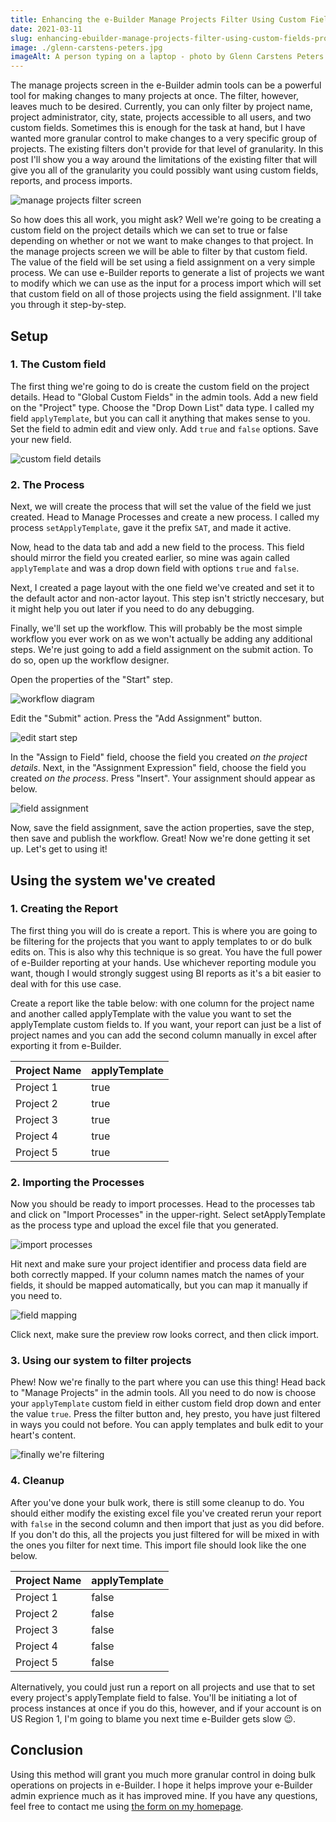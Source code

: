 ```yaml
---
title: Enhancing the e-Builder Manage Projects Filter Using Custom Fields and Process Imports
date: 2021-03-11
slug: enhancing-ebuilder-manage-projects-filter-using-custom-fields-process-imports
image: ./glenn-carstens-peters.jpg
imageAlt: A person typing on a laptop - photo by Glenn Carstens Peters
---
```


The manage projects screen in the e-Builder admin tools can be a powerful tool for making changes to many projects at once. The filter, however, leaves much to be desired. Currently, you can only filter by project name, project administrator, city, state, projects accessible to all users, and two custom fields. Sometimes this is enough for the task at hand, but I have wanted more granular control to make changes to a very specific group of projects. The existing filters don't provide for that level of granularity. In this post I'll show you a way around the limitations of the existing filter that will give you all of the granularity you could possibly want using custom fields, reports, and process imports.

![manage projects filter screen](./projects-filter.png)

So how does this all work, you might ask? Well we're going to be creating a custom field on the project details which we can set to true or false depending on whether or not we want to make changes to that project. In the manage projects screen we will be able to filter by that custom field. The value of the field will be set using a field assignment on a very simple process. We can use e-Builder reports to generate a list of projects we want to modify which we can use as the input for a process import which will set that custom field on all of those projects using the field assignment. I'll take you through it step-by-step.

## Setup

### 1. The Custom field

The first thing we're going to do is create the custom field on the project details. Head to "Global Custom Fields" in the admin tools. Add a new field on the "Project" type. Choose the "Drop Down List" data type. I called my field `applyTemplate`, but you can call it anything that makes sense to you. Set the field to admin edit and view only. Add `true` and `false` options. Save your new field.

![custom field details](./custom-field-details.png)

### 2. The Process

Next, we will create the process that will set the value of the field we just created. Head to Manage Processes and create a new process. I called my process `setApplyTemplate`, gave it the prefix `SAT`, and made it active.

Now, head to the data tab and add a new field to the process. This field should mirror the field you created earlier, so mine was again called `applyTemplate` and was a drop down field with options `true` and `false`.

Next, I created a page layout with the one field we've created and set it to the default actor and non-actor layout. This step isn't strictly neccesary, but it might help you out later if you need to do any debugging.

Finally, we'll set up the workflow. This will probably be the most simple workflow you ever work on as we won't actually be adding any additional steps. We're just going to add a field assignment on the submit action. To do so, open up the workflow designer.

Open the properties of the "Start" step.

![workflow diagram](./workflow-diagram.png)

Edit the "Submit" action. Press the "Add Assignment" button.

![edit start step](./edit-action.png)

In the "Assign to Field" field, choose the field you created _on the project details_. Next, in the "Assignment Expression" field, choose the field you created _on the process_. Press "Insert". Your assignment should appear as below.

![field assignment](./field-assignment.png)

Now, save the field assignment, save the action properties, save the step, then save and publish the workflow. Great! Now we're done getting it set up. Let's get to using it!

## Using the system we've created

### 1. Creating the Report

The first thing you will do is create a report. This is where you are going to be filtering for the projects that you want to apply templates to or do bulk edits on. This is also why this technique is so great. You have the full power of e-Builder reporting at your hands. Use whichever reporting module you want, though I would strongly suggest using BI reports as it's a bit easier to deal with for this use case.

Create a report like the table below: with one column for the project name and another called applyTemplate with the value you want to set the applyTemplate custom fields to. If you want, your report can just be a list of project names and you can add the second column manually in excel after exporting it from e-Builder.

| Project Name | applyTemplate |
| ------------ | ------------- |
| Project 1    | true          |
| Project 2    | true          |
| Project 3    | true          |
| Project 4    | true          |
| Project 5    | true          |

### 2. Importing the Processes

Now you should be ready to import processes. Head to the processes tab and click on "Import Processes" in the upper-right. Select setApplyTemplate as the process type and upload the excel file that you generated.

![import processes](./import-processes.png)

Hit next and make sure your project identifier and process data field are both correctly mapped. If your column names match the names of your fields, it should be mapped automatically, but you can map it manually if you need to.

![field mapping](./field-mapping.png)

Click next, make sure the preview row looks correct, and then click import.

### 3. Using our system to filter projects

Phew! Now we're finally to the part where you can use this thing! Head back to "Manage Projects" in the admin tools. All you need to do now is choose your `applyTemplate` custom field in either custom field drop down and enter the value `true`. Press the filter button and, hey presto, you have just filtered in ways you could not before. You can apply templates and bulk edit to your heart's content.

![finally we're filtering](./finally.png)

### 4. Cleanup

After you've done your bulk work, there is still some cleanup to do. You should either modify the existing excel file you've created rerun your report with `false` in the second column and then import that just as you did before. If you don't do this, all the projects you just filtered for will be mixed in with the ones you filter for next time. This import file should look like the one below.

| Project Name | applyTemplate |
| ------------ | ------------- |
| Project 1    | false         |
| Project 2    | false         |
| Project 3    | false         |
| Project 4    | false         |
| Project 5    | false         |

Alternatively, you could just run a report on all projects and use that to set every project's applyTemplate field to false. You'll be initiating a lot of process instances at once if you do this, however, and if your account is on US Region 1, I'm going to blame you next time e-Builder gets slow 😉.

## Conclusion

Using this method will grant you much more granular control in doing bulk operations on projects in e-Builder. I hope it helps improve your e-Builder admin exprience much as it has improved mine. If you have any questions, feel free to contact me using [the form on my homepage](/).
